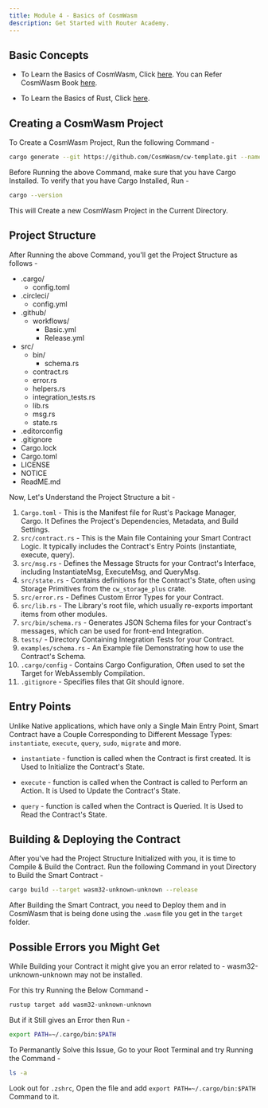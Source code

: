 ```yaml
---
title: Module 4 - Basics of CosmWasm
description: Get Started with Router Academy.
---
```



## Basic Concepts

- To Learn the Basics of CosmWasm, Click [here](https://docs.cosmwasm.com/). You can Refer CosmWasm Book [here](https://book.cosmwasm.com/).

- To Learn the Basics of Rust, Click [here](https://doc.rust-lang.org/book/).

## Creating a CosmWasm Project

To Create a CosmWasm Project, Run the following Command -

```bash
cargo generate --git https://github.com/CosmWasm/cw-template.git --name PROJECT_NAME
```

<Aside type="caution" title="Watch out!">
  Before Running the above Command, make sure that you have Cargo Installed. To verify that you have Cargo Installed, Run -

  ```bash
  cargo --version
  ```
</Aside>

This will Create a new CosmWasm Project in the Current Directory.

## Project Structure

After Running the above Command, you'll get the Project Structure as follows -

<FileTree>

- .cargo/
  - config.toml
- .circleci/
  - config.yml
- .github/
  - workflows/
    - Basic.yml
    - Release.yml
- src/
  - bin/
    - schema.rs
  - contract.rs
  - error.rs
  - helpers.rs
  - integration_tests.rs
  - lib.rs
  - msg.rs
  - state.rs
- .editorconfig
- .gitignore
- Cargo.lock
- Cargo.toml
- LICENSE
- NOTICE
- ReadME.md

</FileTree>

Now, Let's Understand the Project Structure a bit - 

1. `Cargo.toml` - This is the Manifest file for Rust's Package Manager, Cargo. It Defines the Project's Dependencies, Metadata, and Build Settings.
2. `src/contract.rs` - This is the Main file Containing your Smart Contract Logic. It typically includes the Contract's Entry Points (instantiate, execute, query).
3. `src/msg.rs` - Defines the Message Structs for your Contract's Interface, including InstantiateMsg, ExecuteMsg, and QueryMsg.
4. `src/state.rs` - Contains definitions for the Contract's State, often using Storage Primitives from the `cw_storage_plus` crate.
5. `src/error.rs` - Defines Custom Error Types for your Contract.
6. `src/lib.rs` - The Library's root file, which usually re-exports important items from other modules.
7. `src/bin/schema.rs` - Generates JSON Schema files for your Contract's messages, which can be used for front-end Integration.
8. `tests/` - Directory Containing Integration Tests for your Contract.
9. `examples/schema.rs` - An Example file Demonstrating how to use the Contract's Schema.
10. `.cargo/config` - Contains Cargo Configuration, Often used to set the Target for WebAssembly Compilation.
11. `.gitignore` - Specifies files that Git should ignore.

## Entry Points

Unlike Native applications, which have only a Single Main Entry Point, Smart Contract have a Couple Corresponding to Different Message Types: `instantiate`, `execute`, `query`, `sudo`, `migrate` and more.

- `instantiate` - function is called when the Contract is first created. It is Used to Initialize the Contract's State.

- `execute` - function is called when the Contract is called to Perform an Action. It is Used to Update the Contract's State.

- `query` - function is called when the Contract is Queried. It is Used to Read the Contract's State.

## Building & Deploying the Contract

After you've had the Project Structure Initialized with you, it is time to Compile & Build the Contract. Run the following Command in yout Directory to Build the Smart Contract - 

```bash
cargo build --target wasm32-unknown-unknown --release
```

After Building the Smart Contract, you need to Deploy them and in CosmWasm that is being done using the `.wasm` file you get in the `target` folder.

## Possible Errors you Might Get

<Aside type="danger">
While Building your Contract it might give you an error related to - 
wasm32-unknown-unknown may not be installed.
</Aside>

For this try Running the Below Command - 

```bash
rustup target add wasm32-unknown-unknown
```

But if it Still gives an Error then Run - 

```bash
export PATH=~/.cargo/bin:$PATH 
```

To Permanantly Solve this Issue, Go to your Root Terminal and try Running the Command -

```bash
ls -a
```

Look out for `.zshrc`, Open the file and add `export PATH=~/.cargo/bin:$PATH` Command to it.
